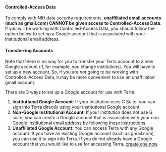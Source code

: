 ::: {.warning}
#### Controlled-Access Data {-}

To comply with NIH data security requirements, **unaffiliated email accounts (such as gmail.com) CANNOT be given access to Controlled-Access Data**. If you will be working with Controlled-Access Data, you should follow the option below to set up a Google account that is associated with your institutional email address.

#### Transferring Accounts {-}

Note that there is no way for you to transfer your Terra account to a new Google account (if, for example, you change institutions). You will have to set up a new account. So, if you are *not* going to be working with Controlled-Access Data, it may be more convenient to use an unaffiliated gmail account.
:::

There are 3 ways to set up a Google account for use with Terra:

1. **Institutional Google Account**: If your institution uses G Suite, you can sign into Terra directly using your institutional Google account.
1. **Non-Google Institutional Account**: If your institution does not use G suite, you can create a Google account that is associated with your non-Google institutional email address by following [these instructions](https://support.terra.bio/hc/en-us/articles/360029186611).
1. **Unaffiliated Google Account**: You can access Terra with any Google account. If you have an existing Google account (such as gmail.com), you can use it to sign into Terra. If you do not already have a Google account that you would like to use for accessing Terra, [create one now](https://accounts.google.com/SignUp).
